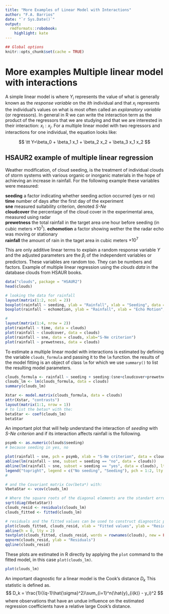 ```yaml
---
title: "More Examples of Linear Model with Interactions"
author: "F.A. Barrios"
date: "`r Sys.Date()`"
output:
  rmdformats::robobook:
    highlight: kate
---
```


```r
## Global options
knitr::opts_chunk$set(cache = TRUE)
```

# More examples Multiple linear model with interactions  

A simple linear model is where $Y_i$ represents the value of what is generally known as the *response variable* on the $ith$ individual and that $x_i$ represents the individual's values on what is most often called an *explanatory variable* (or regressors). In general in R we can write the interaction term as the product of the regressors that we are studying and that we are interested in their interaction: $x_i:x_j$. For a multiple linear model with two regressors and interactions for one individual, the equation looks like:  

$$ \tt Y=\beta_0 + \beta_1 x_1 + \beta_2 x_2 + \beta_3 x_1 x_2 $$  

## HSAUR2 example of multiple linear regression   

Weather modification, of cloud seeding, is the treatment of individual clouds of storm systems with various organic or inorganic materials in the hope of achieving an increase in rainfall.  For the following example these variables were measured:  

**seeding** a factor indicating whether seeding action occurred (yes or no)  
**time** number of days after the first day of the experiment  
**sne** measured suitability criterion, denoted *S-Ne*  
**cloudcover** the percentage of the cloud cover in the experimental area, measured using radar  
**prewetness** the total rainfall in the target area one hour before seeding (in cubic meters $\times 10^7$). 
**echomotion** a factor showing wether the the radar echo was moving or stationary  
**rainfall** the amount of rain in the taget area in cubic meters $\times10^7$ 


This are only additive linear terms to explain a random response variable $Y$ and the adjusted parameters are the $\beta_i$ of the independent variables or predictors. These variables are random too. They can be numbers and factors. Example of multiple linear regression using the *clouds data* in the database clouds from HSAUR books.  

```r
data("clouds", package = "HSAUR2")
head(clouds)

# looking the data for rainfall
layout(matrix(1:2, ncol = 2))
boxplot(rainfall ~ seeding, ylab = "Rainfall", xlab = "Seeding", data = clouds)
boxplot(rainfall ~ echomotion, ylab = "Rainfall", xlab = "Echo Motion", data = clouds)

# 
layout(matrix(1:4, nrow = 2))
plot(rainfall ~ time, data = clouds)
plot(rainfall ~ cloudcover, data = clouds)
plot(rainfall ~ sne, data = clouds, xlab="S-Ne criterion")
plot(rainfall ~ prewetness, data = clouds)
```

To estimate a multiple linear model with interactions is estimated by defining the variable `clouds_formula` and passing it to the `lm` function. the results of the model fitting is an object of class `lm` for which we use `summary()` to list the resulting model parameters.
```r
clouds_formula <- rainfall ~ seeding + seeding:(sne+cloudcover+prewetness+echomotion) + time
clouds_lm <- lm(clouds_formula, data = clouds)
summary(clouds_lm)

Xstar <- model.matrix(clouds_formula, data = clouds)
attr(Xstar, "contrasts")
layout(matrix(1:1, nrow = 1))
# to list the betas* with the:
betaStar <- coef(clouds_lm)
betaStar
```

An important plot that will help understand the interaction of *seeding* with *S-Ne criterion* and if its interaction affects rainfall is the following. 

```r
psymb <- as.numeric(clouds$seeding)
# because seeding in yes, no

plot(rainfall ~ sne, pch = psymb, xlab = "S-Ne criterion", data = clouds)
abline(lm(rainfall ~ sne, subset = seeding == "no", data = clouds))
abline(lm(rainfall ~ sne, subset = seeding == "yes", data = clouds), lty = 2)
legend("topright", legend = c("No seeding", "Seeding"), pch = 1:2, lty = 1:2, bty = "n")
#

# and the Covariant matrix Cov(beta*) with:
VbetaStar <- vcov(clouds_lm)

# Where the square roots of the diagonal elements are the standart errors 
sqrt(diag(VbetaStar))
clouds_resid <- residuals(clouds_lm)
clouds_fitted <- fitted(clouds_lm)

# residuals and the fitted values can be used to construct diagnostic plot
plot(clouds_fitted, clouds_resid, xlab = "Fitted values", ylab = "Residuals", type = "n", ylim = max(abs(clouds_resid)) * c(-1, 1))
abline(h = 0, lty = 2)
textplot(clouds_fitted, clouds_resid, words = rownames(clouds), new = FALSE)
qqnorm(clouds_resid, ylab = "Residuals")
qqline(clouds_resid)
```
These plots are estimated in R directly by applying the `plot` command to the fitted model, in this case `plot(clouds_lm)`. 

```r
plot(clouds_lm)
```

An important diagnostic for a linear model is the Cook's distance $D_k$ This statistic is defined as. 
$$
D_k = \frac{1}{(q-1)\hat{\sigma}^2}\sum_{i=1}^n(\hat{y}_{i(k)} - y_i)^2 
$$
where observations that have an undue influence on the estimated regression coefficients have a relative large Cook's distance.

